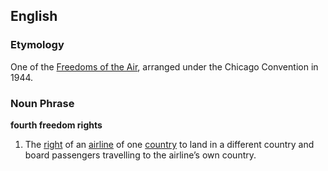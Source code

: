 ==English==
===Etymology===
One of the [[Freedoms of the Air]], arranged under the Chicago Convention in 1944.


===Noun Phrase===
'''fourth freedom rights'''
# The [[right]] of an [[airline]] of one [[country]] to land in a different country and board passengers travelling to the airline’s own country.



<P>{{wikipedia}}